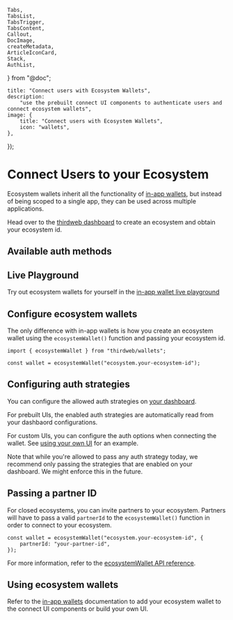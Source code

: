 	Tabs,
	TabsList,
	TabsTrigger,
	TabsContent,
	Callout,
	DocImage,
	createMetadata,
	ArticleIconCard,
	Stack,
	AuthList,
} from "@doc";

	title: "Connect users with Ecosystem Wallets",
	description:
		"use the prebuilt connect UI components to authenticate users and connect ecosystem wallets",
	image: {
		title: "Connect users with Ecosystem Wallets",
		icon: "wallets",
	},
});

# Connect Users to your Ecosystem

Ecosystem wallets inherit all the functionality of [in-app wallets](/react/v5/in-app-wallet/get-started), but instead of being scoped to a single app, they can be used across multiple applications.

Head over to the [thirdweb dashboard](https://thirdweb.com/team) to create an ecosystem and obtain your ecosystem id.

## Available auth methods

<AuthList />

## Live Playground

Try out ecosystem wallets for yourself in the [in-app wallet live playground](https://playground.thirdweb.com/connect/in-app-wallet/ecosystem)

<Stack>

<ArticleIconCard
	title="Try the demo"
	icon={ExternalLink}
	href="https://playground.thirdweb.com/connect/in-app-wallet/ecosystem"
	description="See the SDK in action on the live playground"
/>

</Stack>

## Configure ecosystem wallets

The only difference with in-app wallets is how you create an ecosystem wallet using the `ecosystemWallet()` function and passing your ecosystem id.

```tsx
import { ecosystemWallet } from "thirdweb/wallets";

const wallet = ecosystemWallet("ecosystem.your-ecosystem-id");
```

## Configuring auth strategies

You can configure the allowed auth strategies on [your dashboard](https://thirdweb.com/team/~/~/ecosystem).

<DocImage src={EcosystemSocialConfig}/>

For prebuilt UIs, the enabled auth strategies are automatically read from your dashbaord configurations.

For custom UIs, you can configure the auth options when connecting the wallet. See [using your own UI](#using-your-own-ui) for an example. 

<Callout variant="warning" title="Using disabled auth strategies">
	Note that while you're allowed to pass any auth strategy today, we recommend only passing the strategies that are enabled on your dashboard. We might enforce this in the future.
</Callout>

## Passing a partner ID

For closed ecosystems, you can invite partners to your ecosystem. Partners will have to pass a valid `partnerId` to the `ecosystemWallet()` function in order to connect to your ecosystem.

```tsx
const wallet = ecosystemWallet("ecosystem.your-ecosystem-id", {
	partnerId: "your-partner-id",
});
```

For more information, refer to the [ecosystemWallet API reference](/references/typescript/v5/ecosystemWallet).

<Stack>

<ArticleIconCard
	title="ecosystemWallet API reference"
	icon={TypeScriptIcon}
	href="/references/typescript/v5/ecosystemWallet"
	description="Learn more about the ecosystemWallet function"
/>

</Stack>

## Using ecosystem wallets

Refer to the [in-app wallets](/react/v5/in-app-wallet/get-started) documentation to add your ecosystem wallet to the connect UI components or build your own UI.
